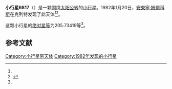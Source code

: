 {{Infobox planet
| bgcolour = #FFFFC0
| name = 6817 Pest
| symbol = 
| image = 
| caption = 
| discovery = yes
| discovery_ref = 
| discoverer = [[安東寧·姆爾科斯|安東寧·姆爾科斯]]
| discovery_site = [[克列特|克列特]] 
| discovered = 1982年1月20日
| designations = yes
| mp_name = 
| named_after = 
| alt_names = 1982 BP2/ 1989 AB2
| mp_category = [[主带小行星|主带小行星]]
| orbit_ref = <ref name="a">[http://ssd.jpl.nasa.gov/sbdb.cgi?sstr=6817 6817 Pest] {{Wayback|url=http://ssd.jpl.nasa.gov/sbdb.cgi?sstr=6817 |date=20140901204858 }}，小行星數據庫瀏覽器（JPL Small-Body Database Browser）－[[美国国家航空航天局|美国国家航空航天局]]喷气推进实验室</ref>
| epoch = 2456400.5 (2013年4月18日更新)
| aphelion = {{convert|2.4975345|AU|km|3|abbr=on|lk=out}}
| perihelion = {{convert|2.1208465|AU|km|3|abbr=on}}
| semimajor = {{convert|2.3091905|AU|km|3|abbr=on}}
| eccentricity = 0.0815628
| period = 1281.704975 [[日|日]]<br />3.51[[儒略年|儒略年]]
| avg_speed = 
| inclination = 2.38193
| asc_node = 246.91213
| mean_anomaly = 
| arg_peri = 205.73419
| satellites = 
| physical_characteristics = yes
| dimensions = 
| mass = 
| density = 
| surface_grav = 
| escape_velocity = 
| sidereal_day = 
| axial_tilt = 
| pole_ecliptic_lat = 
| pole_ecliptic_lon = 
| albedo = 
| temperatures= 
| temp_name1 = 
| mean_temp_1 = 
| max_temp_1 = 
| temp_name2 = 
| max_temp_2 = 
| spectral_type = 
| abs_magnitude = 205.73419
}}

'''小行星6817'''（{{lang-en|6817 Pest}}）是一颗围绕[[太阳|太阳]][[公转|公转]]的[[小行星|小行星]]。1982年1月20日，[[安東寧·姆爾科斯|安東寧·姆爾科斯]]在克列特发现了此天体<ref name="a" /><ref>{{cite news|title=小行星列表|url=http://cfa-www.harvard.edu/iau/lists/NumberedMPs.txt|accessdate=2013-07-08|newspaper=哈佛大学|archive-date=2008-05-17|archive-url=https://web.archive.org/web/20080517010638/http://cfa-www.harvard.edu/iau/lists/NumberedMPs.txt|dead-url=no}}</ref>。

这颗小行星的[[绝对星等|绝对星等]]为205.73419等<ref name="a" />。

==参考文献==
{{reflist}}
{{Minor Planet Number|[[小行星6816|小行星6816]]|[[小行星6818|小行星6818]]}}

{{小天体}}

[[Category:小行星带天体|Category:小行星带天体]]
[[Category:1982年发现的小行星|Category:1982年发现的小行星]]

{{asteroid-stub}}